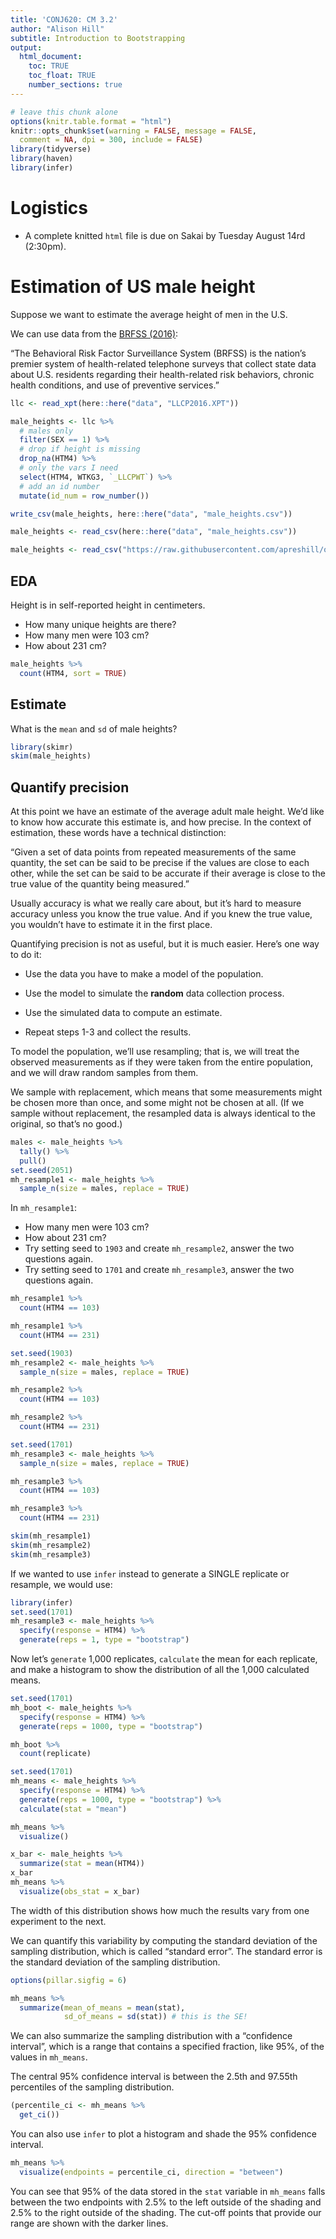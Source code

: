 ```yaml
---
title: 'CONJ620: CM 3.2'
author: "Alison Hill"
subtitle: Introduction to Bootstrapping
output:
  html_document:
    toc: TRUE
    toc_float: TRUE
    number_sections: true
---
```




```r
# leave this chunk alone
options(knitr.table.format = "html") 
knitr::opts_chunk$set(warning = FALSE, message = FALSE, 
  comment = NA, dpi = 300, include = FALSE)
library(tidyverse)
library(haven)
library(infer)
```

# Logistics

- A complete knitted `html` file is due on Sakai by Tuesday August 14rd (2:30pm). 

# Estimation of US male height

Suppose we want to estimate the average height of men in the U.S.

We can use data from the [BRFSS (2016)](https://www.cdc.gov/brfss/annual_data/annual_2016.html):

"The Behavioral Risk Factor Surveillance System (BRFSS) is the nation's premier system of health-related telephone surveys that collect state data about U.S. residents regarding their health-related risk behaviors, chronic health conditions, and use of preventive services."


```r
llc <- read_xpt(here::here("data", "LLCP2016.XPT"))

male_heights <- llc %>% 
  # males only
  filter(SEX == 1) %>% 
  # drop if height is missing
  drop_na(HTM4) %>% 
  # only the vars I need
  select(HTM4, WTKG3, `_LLCPWT`) %>% 
  # add an id number 
  mutate(id_num = row_number())

write_csv(male_heights, here::here("data", "male_heights.csv"))
```

```r
male_heights <- read_csv(here::here("data", "male_heights.csv"))
```

```r
male_heights <- read_csv("https://raw.githubusercontent.com/apreshill/ohsu-basic-stats/master/data/male_heights.csv")
```


## EDA

Height is in self-reported height in centimeters.

* How many unique heights are there?
* How many men were 103 cm? 
* How about 231 cm?

```r
male_heights %>% 
  count(HTM4, sort = TRUE)
```


## Estimate 

What is the `mean` and `sd` of male heights?

```r
library(skimr)
skim(male_heights)
```



## Quantify precision

At this point we have an estimate of the average adult male height. We'd like to know how accurate this estimate is, and how precise. In the context of estimation, these words have a technical distinction:

"Given a set of data points from repeated measurements of the same quantity, the set can be said to be precise if the values are close to each other, while the set can be said to be accurate if their average is close to the true value of the quantity being measured."

Usually accuracy is what we really care about, but it's hard to measure accuracy unless you know the true value. And if you knew the true value, you wouldn't have to estimate it in the first place.

Quantifying precision is not as useful, but it is much easier. Here's one way to do it:

* Use the data you have to make a model of the population.

* Use the model to simulate the **random** data collection process.

* Use the simulated data to compute an estimate.

* Repeat steps 1-3 and collect the results.

To model the population, we'll use resampling; that is, we will treat the observed measurements as if they were taken from the entire population, and we will draw random samples from them.

We sample with replacement, which means that some measurements might be chosen more than once, and some might not be chosen at all. (If we sample without replacement, the resampled data is always identical to the original, so that's no good.)


```r
males <- male_heights %>% 
  tally() %>% 
  pull()
set.seed(2051)
mh_resample1 <- male_heights %>% 
  sample_n(size = males, replace = TRUE)
```

In `mh_resample1`:

* How many men were 103 cm? 
* How about 231 cm?
* Try setting seed to `1903` and create `mh_resample2`, answer the two questions again.
* Try setting seed to `1701` and create `mh_resample3`, answer the two questions again.


```r
mh_resample1 %>% 
  count(HTM4 == 103)
```

```r
mh_resample1 %>% 
  count(HTM4 == 231)
```



```r
set.seed(1903)
mh_resample2 <- male_heights %>% 
  sample_n(size = males, replace = TRUE)
```


```r
mh_resample2 %>% 
  count(HTM4 == 103)
```

```r
mh_resample2 %>% 
  count(HTM4 == 231)
```


```r
set.seed(1701)
mh_resample3 <- male_heights %>% 
  sample_n(size = males, replace = TRUE)
```


```r
mh_resample3 %>% 
  count(HTM4 == 103)
```

```r
mh_resample3 %>% 
  count(HTM4 == 231)
```


```r
skim(mh_resample1)
skim(mh_resample2)
skim(mh_resample3)
```


If we wanted to use `infer` instead to generate a SINGLE replicate or resample, we would use:

```r
library(infer)
set.seed(1701)
mh_resample3 <- male_heights %>% 
  specify(response = HTM4) %>% 
  generate(reps = 1, type = "bootstrap")
```

Now let's `generate` 1,000 replicates, `calculate` the mean for each replicate, and make a histogram to show the distribution of all the 1,000 calculated means.

```r
set.seed(1701)
mh_boot <- male_heights %>% 
  specify(response = HTM4) %>% 
  generate(reps = 1000, type = "bootstrap") 

mh_boot %>% 
  count(replicate)
```

```r
set.seed(1701)
mh_means <- male_heights %>% 
  specify(response = HTM4) %>% 
  generate(reps = 1000, type = "bootstrap") %>% 
  calculate(stat = "mean")

mh_means %>% 
  visualize()

x_bar <- male_heights %>% 
  summarize(stat = mean(HTM4))
x_bar
mh_means %>% 
  visualize(obs_stat = x_bar)
```

The width of this distribution shows how much the results vary from one experiment to the next.

We can quantify this variability by computing the standard deviation of the sampling distribution, which is called "standard error". The standard error is the standard deviation of the sampling distribution.

```r
options(pillar.sigfig = 6)

mh_means %>% 
  summarize(mean_of_means = mean(stat),
            sd_of_means = sd(stat)) # this is the SE!
```


We can also summarize the sampling distribution with a "confidence interval", which is a range that contains a specified fraction, like 95%, of the values in `mh_means`.

The central 95% confidence interval is between the 2.5th and 97.55th percentiles of the sampling distribution.

```r
(percentile_ci <- mh_means %>% 
  get_ci())
```

You can also use `infer` to plot a histogram and shade the 95% confidence interval.

```r
mh_means %>% 
  visualize(endpoints = percentile_ci, direction = "between")
```

You can see that 95% of the data stored in the `stat` variable in `mh_means` falls between the two endpoints with 2.5% to the left outside of the shading and 2.5% to the right outside of the shading. The cut-off points that provide our range are shown with the darker lines.



